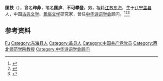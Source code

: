 '''匡扶'''（{{bd|1911年||1996年|}}），曾名'''昨非'''，笔名'''匡庐'''、'''不可攀登'''，男，祖籍[[江苏|江苏]][[东海县|东海]]，生于[[辽宁|辽宁]][[盖县|盖县]]人，中国[[古典文学|古典文学]]、[[民俗文学|民俗文学]]研究家，曾任[[中华诗词学会|中华诗词学会]]顾问。<ref>{{Cite book|title=中国当代文学辞典|author=王庆生主编; 刘炳泽, 张皓, 陈其光副主编|publisher=武汉出版社|year=1996|isbn=|location=武汉|pages=}}</ref><ref>{{Cite book|title=当代诗词家大辞典|author=丁永淮主编; 黄才钦, 熊文祥, 吴健中等副主编|publisher=华中师范大学出版社|year=1996|isbn=|location=武汉|pages=}}</ref><ref>{{Cite book|title=宋词大辞典|author=张高宽, 王玉哲, 王连生等主编|publisher=辽宁人民出版社|year=1990|isbn=|location=沈阳|pages=}}</ref>

== 参考资料 ==
{{reflist}}

{{中国人物小作品}}
{{Navboxes
| title  = 匡扶在[[中华诗词学会|中华诗词学会]]的职务
| list1  =
{{中华诗词学会第一届理事会}}
}}

{{Authority control}}
{{DEFAULTSORT:Kuang匡}}
[[Category:匡姓|Fu]]
[[Category:东海县人|Category:东海县人]]
[[Category:盖县人|Category:盖县人]]
[[Category:中国共产党党员|Category:中国共产党党员]]
[[Category:西北师范学院教授|Category:西北师范学院教授]]
[[Category:中华诗词学会顾问|Category:中华诗词学会顾问]]